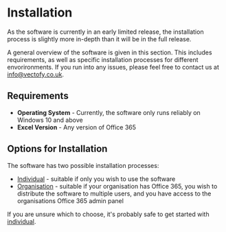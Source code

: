# Installation
<Warning>As the software is currently in an early limited release, the installation process is slightly more in-depth than it will be in the full release.</Warning>

A general overview of the software is given in this section. This includes requirements, as well as specific installation processes for different envorironments. If you run into any issues, please feel free to contact us at info@vectofy.co.uk.

## Requirements
* **Operating System** - Currently, the software only runs reliably on Windows 10 and above
* **Excel Version** - Any version of Office 365

## Options for Installation
The software has two possible installation processes:
* [Individual](/installation/individual) - suitable if only you wish to use the software
* [Organisation](/installation/organisation) - suitable if your organisation has Office 365, you wish to distribute the software to multiple users, and you have access to the organisations Office 365 admin panel

If you are unsure which to choose, it's probably safe to get started with [individual](/installation/individual).